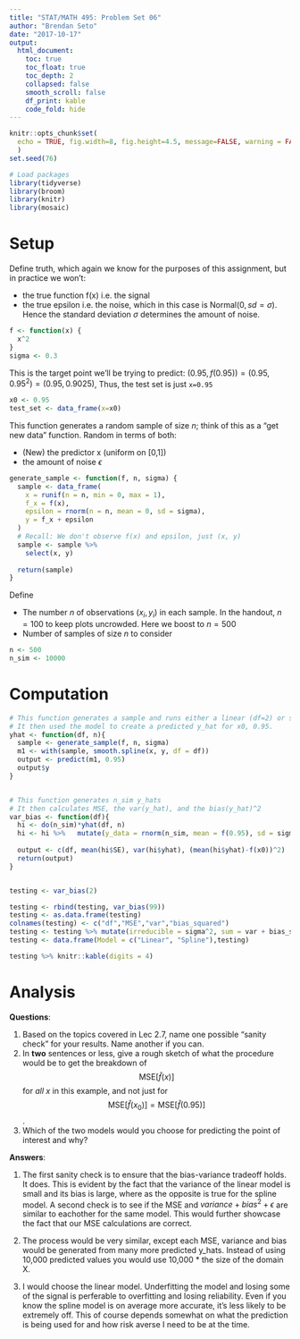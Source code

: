 ```yaml
---
title: "STAT/MATH 495: Problem Set 06"
author: "Brendan Seto"
date: "2017-10-17"
output:
  html_document:
    toc: true
    toc_float: true
    toc_depth: 2
    collapsed: false
    smooth_scroll: false
    df_print: kable
    code_fold: hide
---
```


```r
knitr::opts_chunk$set(
  echo = TRUE, fig.width=8, fig.height=4.5, message=FALSE, warning = FALSE
  )
set.seed(76)

# Load packages
library(tidyverse)
library(broom)
library(knitr)
library(mosaic)
```




# Setup

Define truth, which again we know for the purposes of this assignment, but in
practice we won't:

* the true function f(x) i.e. the signal
* the true epsilon i.e. the noise, which in this case is Normal$(0, sd=\sigma)$.
Hence the standard deviation $\sigma$ determines the amount of noise.

```r
f <- function(x) {
  x^2
}
sigma <- 0.3
```

This is the target point we'll be trying to predict: $(0.95, f(0.95)) = (0.95, 0.95^2) = (0.95, 0.9025)$, Thus, the test set is just `x=0.95`

```r
x0 <- 0.95
test_set <- data_frame(x=x0)
```

This function generates a random sample of size $n$; think of this as a "get new
data" function. Random in terms of both:

* (New) the predictor x (uniform on [0,1])
* the amount of noise $\epsilon$

```r
generate_sample <- function(f, n, sigma) {
  sample <- data_frame(
    x = runif(n = n, min = 0, max = 1),
    f_x = f(x),
    epsilon = rnorm(n = n, mean = 0, sd = sigma),
    y = f_x + epsilon
  )
  # Recall: We don't observe f(x) and epsilon, just (x, y)
  sample <- sample %>% 
    select(x, y)
  
  return(sample)
}
```

Define

* The number $n$ of observations $(x_i, y_i)$ in each sample. In the handout,
$n=100$ to keep plots uncrowded. Here we boost to $n=500$
* Number of samples of size $n$ to consider

```r
n <- 500
n_sim <- 10000
```


# Computation

```r
# This function generates a sample and runs either a linear (df=2) or spline (df = 99) model on it
# It then used the model to create a predicted y_hat for x0, 0.95.  
yhat <- function(df, n){
  sample <- generate_sample(f, n, sigma)
  m1 <- with(sample, smooth.spline(x, y, df = df))
  output <- predict(m1, 0.95)
  output$y
}


# This function generates n_sim y_hats
# It then calculates MSE, the var(y_hat), and the bias(y_hat)^2
var_bias <- function(df){
  hi <- do(n_sim)*yhat(df, n)
  hi <- hi %>%   mutate(y_data = rnorm(n_sim, mean = f(0.95), sd = sigma), SE = (y_data-yhat)^2)
  
  output <- c(df, mean(hi$SE), var(hi$yhat), (mean(hi$yhat)-f(x0))^2)
  return(output)
}


testing <- var_bias(2)

testing <- rbind(testing, var_bias(99))
testing <- as.data.frame(testing)
colnames(testing) <- c("df","MSE","var","bias_squared")
testing <- testing %>% mutate(irreducible = sigma^2, sum = var + bias_squared + irreducible)
testing <- data.frame(Model = c("Linear", "Spline"),testing)

testing %>% knitr::kable(digits = 4)
```


# Analysis

**Questions**:

1. Based on the topics covered in Lec 2.7, name one possible "sanity check" for your results. Name another if you can.
2. In **two** sentences or less, give a rough sketch of what the procedure would
be to get the breakdown of $$\mbox{MSE}\left[\widehat{f}(x)\right]$$ for *all*
$x$ in this example, and not just for $$\mbox{MSE}\left[\widehat{f}(x_0)\right]
= \mbox{MSE}\left[\widehat{f}(0.95)\right]$$.
3. Which of the two models would you choose for predicting the point of interest and why?

**Answers**:

1. The first sanity check is to ensure that the bias-variance tradeoff holds.  It does.  This is evident by the fact that the variance of the linear model is small and its bias is large, where as the opposite is true for the spline model.  A second check is to see if the MSE and $variance + bias^2 + \epsilon$ are similar to eachother for the same model.  This would further showcase the fact that our MSE calculations are correct.  

2. The process would be very similar, except each MSE, variance and bias would be generated from many more predicted y_hats.  Instead of using 10,000 predicted values you would use 10,000 * the size of the domain X.  

3. I would choose the linear model.  Underfitting the model and losing some of the signal is perferable to overfitting and losing reliability.  Even if you know the spline model is on average more accurate, it's less likely to be extremely off.  This of course depends somewhat on what the prediction is being used for and how risk averse I need to be at the time.  

